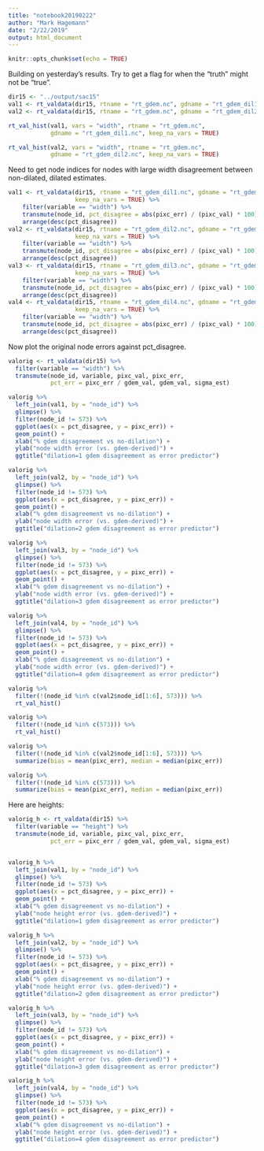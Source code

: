 ```yaml
---
title: "notebook20190222"
author: "Mark Hagemann"
date: "2/22/2019"
output: html_document
---
```


```r
knitr::opts_chunk$set(echo = TRUE)
```


Building on yesterday's results. Try to get a flag for when the "truth" might not be "true". 

```r
dir15 <- "../output/sac15"
val1 <- rt_valdata(dir15, rtname = "rt_gdem.nc", gdname = "rt_gdem_dil1.nc", keep_na_vars = TRUE)
val2 <- rt_valdata(dir15, rtname = "rt_gdem.nc", gdname = "rt_gdem_dil2.nc", keep_na_vars = TRUE)

rt_val_hist(val1, vars = "width", rtname = "rt_gdem.nc", 
            gdname = "rt_gdem_dil1.nc", keep_na_vars = TRUE)

rt_val_hist(val2, vars = "width", rtname = "rt_gdem.nc", 
            gdname = "rt_gdem_dil2.nc", keep_na_vars = TRUE)
```

Need to get node indices for nodes with large width disagreement between non-dilated, dilated estimates.

```r
val1 <- rt_valdata(dir15, rtname = "rt_gdem_dil1.nc", gdname = "rt_gdem.nc", 
                   keep_na_vars = TRUE) %>% 
    filter(variable == "width") %>% 
    transmute(node_id, pct_disagree = abs(pixc_err) / (pixc_val) * 100) %>% 
    arrange(desc(pct_disagree))
val2 <- rt_valdata(dir15, rtname = "rt_gdem_dil2.nc", gdname = "rt_gdem.nc", 
                   keep_na_vars = TRUE) %>% 
    filter(variable == "width") %>% 
    transmute(node_id, pct_disagree = abs(pixc_err) / (pixc_val) * 100) %>% 
    arrange(desc(pct_disagree))
val3 <- rt_valdata(dir15, rtname = "rt_gdem_dil3.nc", gdname = "rt_gdem.nc", 
                   keep_na_vars = TRUE) %>% 
    filter(variable == "width") %>% 
    transmute(node_id, pct_disagree = abs(pixc_err) / (pixc_val) * 100) %>% 
    arrange(desc(pct_disagree))
val4 <- rt_valdata(dir15, rtname = "rt_gdem_dil4.nc", gdname = "rt_gdem.nc", 
                   keep_na_vars = TRUE) %>% 
    filter(variable == "width") %>% 
    transmute(node_id, pct_disagree = abs(pixc_err) / (pixc_val) * 100) %>% 
    arrange(desc(pct_disagree))

```

Now plot the original node errors against pct_disagree. 

```r
valorig <- rt_valdata(dir15) %>% 
  filter(variable == "width") %>% 
  transmute(node_id, variable, pixc_val, pixc_err, 
            pct_err = pixc_err / gdem_val, gdem_val, sigma_est)

valorig %>% 
  left_join(val1, by = "node_id") %>% 
  glimpse() %>% 
  filter(node_id != 573) %>% 
  ggplot(aes(x = pct_disagree, y = pixc_err)) +
  geom_point() + 
  xlab("% gdem disagreement vs no-dilation") +
  ylab("node width error (vs. gdem-derived)") +
  ggtitle("dilation=1 gdem disagreement as error predictor")

valorig %>% 
  left_join(val2, by = "node_id") %>% 
  glimpse() %>% 
  filter(node_id != 573) %>% 
  ggplot(aes(x = pct_disagree, y = pixc_err)) +
  geom_point() + 
  xlab("% gdem disagreement vs no-dilation") +
  ylab("node width error (vs. gdem-derived)") +
  ggtitle("dilation=2 gdem disagreement as error predictor")

valorig %>% 
  left_join(val3, by = "node_id") %>% 
  glimpse() %>% 
  filter(node_id != 573) %>% 
  ggplot(aes(x = pct_disagree, y = pixc_err)) +
  geom_point() + 
  xlab("% gdem disagreement vs no-dilation") +
  ylab("node width error (vs. gdem-derived)") +
  ggtitle("dilation=3 gdem disagreement as error predictor")

valorig %>% 
  left_join(val4, by = "node_id") %>% 
  glimpse() %>% 
  filter(node_id != 573) %>% 
  ggplot(aes(x = pct_disagree, y = pixc_err)) +
  geom_point() + 
  xlab("% gdem disagreement vs no-dilation") +
  ylab("node width error (vs. gdem-derived)") +
  ggtitle("dilation=4 gdem disagreement as error predictor")

```


```r
valorig %>% 
  filter(!(node_id %in% c(val2$node_id[1:6], 573))) %>% 
  rt_val_hist()

valorig %>% 
  filter(!(node_id %in% c(573))) %>%
  rt_val_hist()
```


```r
valorig %>% 
  filter(!(node_id %in% c(val2$node_id[1:6], 573))) %>% 
  summarize(bias = mean(pixc_err), median = median(pixc_err))

valorig %>% 
  filter(!(node_id %in% c(573))) %>% 
  summarize(bias = mean(pixc_err), median = median(pixc_err))
```

Here are heights:

```r
valorig_h <- rt_valdata(dir15) %>% 
  filter(variable == "height") %>% 
  transmute(node_id, variable, pixc_val, pixc_err, 
            pct_err = pixc_err / gdem_val, gdem_val, sigma_est)


valorig_h %>% 
  left_join(val1, by = "node_id") %>% 
  glimpse() %>% 
  filter(node_id != 573) %>% 
  ggplot(aes(x = pct_disagree, y = pixc_err)) +
  geom_point() + 
  xlab("% gdem disagreement vs no-dilation") +
  ylab("node height error (vs. gdem-derived)") +
  ggtitle("dilation=1 gdem disagreement as error predictor")

valorig_h %>% 
  left_join(val2, by = "node_id") %>% 
  glimpse() %>% 
  filter(node_id != 573) %>% 
  ggplot(aes(x = pct_disagree, y = pixc_err)) +
  geom_point() + 
  xlab("% gdem disagreement vs no-dilation") +
  ylab("node height error (vs. gdem-derived)") +
  ggtitle("dilation=2 gdem disagreement as error predictor")

valorig_h %>% 
  left_join(val3, by = "node_id") %>% 
  glimpse() %>% 
  filter(node_id != 573) %>% 
  ggplot(aes(x = pct_disagree, y = pixc_err)) +
  geom_point() + 
  xlab("% gdem disagreement vs no-dilation") +
  ylab("node height error (vs. gdem-derived)") +
  ggtitle("dilation=3 gdem disagreement as error predictor")

valorig_h %>% 
  left_join(val4, by = "node_id") %>% 
  glimpse() %>% 
  filter(node_id != 573) %>% 
  ggplot(aes(x = pct_disagree, y = pixc_err)) +
  geom_point() + 
  xlab("% gdem disagreement vs no-dilation") +
  ylab("node height error (vs. gdem-derived)") +
  ggtitle("dilation=4 gdem disagreement as error predictor")
```

